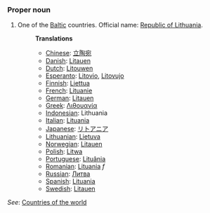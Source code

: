 ===Proper noun===
# One of the [[Baltic]] countries. Official name: [[w:Catalonia|Republic of Lithuania]].
#:'''Translations'''
#:*[[Chinese]]: [[立陶宛]]
#:*[[Danish]]: [[Litauen]]
#:*[[Dutch]]: [[Litouwen]]
#:*[[Esperanto]]: [[Litovio]], [[Litovujo]]
#:*[[Finnish]]: [[Liettua]]
#:*[[French]]: [[Lituanie]]
#:*[[German]]: [[Litauen]]
#:*[[Greek]]: [[Λιθουανία]]
#:*[[Indonesian]]: Lithuania
#:*[[Italian]]: [[Lituania]]
#:*[[Japanese]]: [[リトアニア]]
#:*[[Lithuanian]]: [[Lietuva]]
#:*[[Norwegian]]: [[Litauen]]
#:*[[Polish]]: [[Litwa]]
#:*[[Portuguese]]: [[Lituânia]]
#:*[[Romanian]]: [[Lituania]] ''f''
#:*[[Russian]]: [[Литва]]
#:*[[Spanish]]: [[Lituania]]
#:*[[Swedish]]: [[Litauen]]

''See'': [[Countries of the world]]